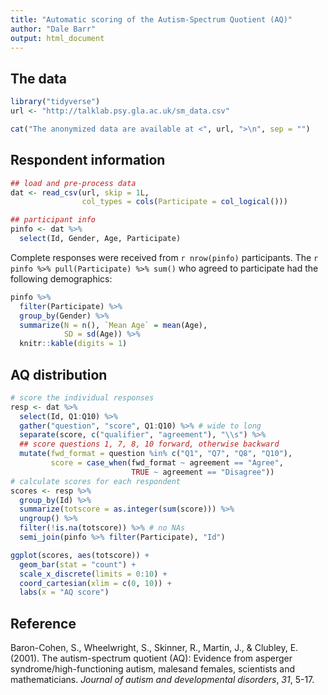 ```yaml
---
title: "Automatic scoring of the Autism-Spectrum Quotient (AQ)"
author: "Dale Barr"
output: html_document
---
```


## The data

```r
library("tidyverse")
url <- "http://talklab.psy.gla.ac.uk/sm_data.csv"

cat("The anonymized data are available at <", url, ">\n", sep = "")
```

## Respondent information

```r

## load and pre-process data
dat <- read_csv(url, skip = 1L, 
                col_types = cols(Participate = col_logical()))

## participant info
pinfo <- dat %>%
  select(Id, Gender, Age, Participate)
```

Complete responses were received from `r nrow(pinfo)` participants. The `r pinfo %>% pull(Participate) %>% sum()` who agreed to participate had the following demographics:

```r
pinfo %>%
  filter(Participate) %>%
  group_by(Gender) %>%
  summarize(N = n(), `Mean Age` = mean(Age), 
            SD = sd(Age)) %>%
  knitr::kable(digits = 1)
```


## AQ distribution

```r
# score the individual responses
resp <- dat %>%
  select(Id, Q1:Q10) %>%
  gather("question", "score", Q1:Q10) %>% # wide to long
  separate(score, c("qualifier", "agreement"), "\\s") %>%
  ## score questions 1, 7, 8, 10 forward, otherwise backward
  mutate(fwd_format = question %in% c("Q1", "Q7", "Q8", "Q10"),
         score = case_when(fwd_format ~ agreement == "Agree",
                           TRUE ~ agreement == "Disagree"))
# calculate scores for each respondent
scores <- resp %>%
  group_by(Id) %>%
  summarize(totscore = as.integer(sum(score))) %>%
  ungroup() %>%
  filter(!is.na(totscore)) %>% # no NAs
  semi_join(pinfo %>% filter(Participate), "Id")

ggplot(scores, aes(totscore)) + 
  geom_bar(stat = "count") +
  scale_x_discrete(limits = 0:10) +
  coord_cartesian(xlim = c(0, 10)) +
  labs(x = "AQ score")
```

## Reference

Baron-Cohen, S., Wheelwright, S., Skinner, R., Martin, J., & Clubley, E. (2001). The autism-spectrum quotient (AQ): Evidence from asperger syndrome/high-functioning autism, malesand females, scientists and mathematicians. *Journal of autism and developmental disorders*, *31*, 5-17.
